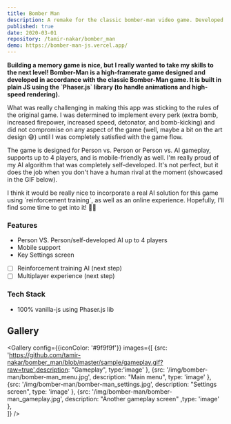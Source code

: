 ```yaml
---
title: Bomber Man
description: A remake for the classic bomber-man video game. Developed in Javascript using Phaser.js library.
published: true
date: 2020-03-01
repository: /tamir-nakar/bomber_man
demo: https://bomber-man-js.vercel.app/
---
```



<p><b> Building a memory game is nice, but I really wanted to take my skills to the next level! Bomber-Man is a high-framerate game designed and developed in accordance with the classic Bomber-Man game. It is built in plain JS using the `Phaser.js` library (to handle animations and high-speed rendering).</b></p>
<p>What was really challenging in making this app was sticking to the rules of the original game. I was determined to implement every perk (extra bomb, increased firepower, increased speed, detonator, and bomb-kicking) and did not compromise on any aspect of the game (well, maybe a bit on the art design 😅) until I was completely satisfied with the game flow.</p>
<p>The game is designed for Person vs. Person or Person vs. AI gameplay, supports up to 4 players, and is mobile-friendly as well. I'm really proud of my AI algorithm that was completely self-developed. It's not perfect, but it does the job when you don't have a human rival at the moment (showcased in the GIF below).</p>
<p>I think it would be really nice to incorporate a real AI solution for this game using `reinforcement training`, as well as an online experience. Hopefully, I'll find some time to get into it! 💪🏻</p>


 ### Features

 * Person VS. Person/self-developed AI up to 4 players
 * Mobile support
 * Key Settings screen
 - [ ] Reinforcement training AI (next step)
 - [ ] Multiplayer experience (next step)

 ### Tech Stack

 * 100% vanilla-js using Phaser.js lib

## Gallery

<Gallery config={{iconColor: '#9f9f9f'}} images={[
    {src: 'https://github.com/tamir-nakar/bomber_man/blob/master/sample/gameplay.gif?raw=true',description: "Gameplay", type:'image' },
    {src: '/img/bomber-man/bomber-man_menu.jpg', description: "Main menu", type: 'image' },
    {src: '/img/bomber-man/bomber-man_settings.jpg', description: "Settings screen",  type: 'image' },
    {src: '/img/bomber-man/bomber-man_gameplay.jpg', description: "Another gameplay screen" ,type: 'image' },  
]} />        